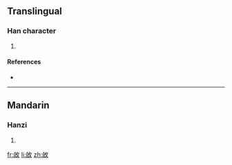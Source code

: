 ==Translingual==

===Han character===
{{Han char|rn=66|rad=攴|as=05|sn=9|four=|canj=竹日人大 (HAOK)}}

# {{defn|Han|sort=攴05}}

====References====
* {{Han ref|kx=0469.180|dkj=13154|dj=0819.160|hdz=21455.030|uh=6540|ud=25920}}

----

==Mandarin==

===Hanzi===
{{cmn-hanzi|pin=[[bó]] ([[bo2]]), [[mòu]] ([[mou4]])|wg=po<sup>2</sup>, mou<sup>4</sup>}}

# {{defn|Mandarin}}

[[fr:敀]]
[[li:敀]]
[[zh:敀]]